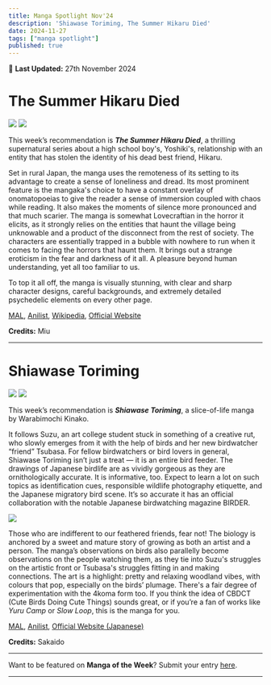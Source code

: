 ```yaml
---
title: Manga Spotlight Nov'24
description: 'Shiawase Toriming, The Summer Hikaru Died'
date: 2024-11-27
tags: ["manga spotlight"]
published: true
---
```


📅 **Last Updated:** 27th November 2024

# **The Summer Hikaru Died**

<div style={{ display: 'grid', gridTemplateColumns: '1fr 1fr', gap: '10px', marginTop: '-40px', marginBottom: '-30px' }}>
  <img src="/images/blog/manga-spotlight-nov24/hikaru-1.webp"/>
  <img src="/images/blog/manga-spotlight-nov24/hikaru-2.webp"/>
</div>

This week’s recommendation is **_The Summer Hikaru Died_**, a thrilling supernatural series about a high school boy's, Yoshiki's, relationship with an entity that has stolen the identity of his dead best friend, Hikaru.

Set in rural Japan, the manga uses the remoteness of its setting to its advantage to create a sense of loneliness and dread. 
Its most prominent feature is the mangaka's choice to have a constant overlay of onomatopoeias to give the reader a sense of immersion coupled with chaos while reading. It also makes the moments of silence more pronounced and that much scarier. 
The manga is somewhat Lovecraftian in the horror it elicits, as it strongly relies on the entities that haunt the village being unknowable and a product of the disconnect from the rest of society. The characters are essentially trapped in a bubble with nowhere to run when it comes to facing the horrors that haunt them.
It brings out a strange eroticism in the fear and darkness of it all. A pleasure beyond human understanding, yet all too familiar to us. 

To top it all off, the manga is visually stunning, with clear and sharp character designs, careful backgrounds, and extremely detailed psychedelic elements on every other page.

[MAL](https://myanimelist.net/manga/141833/Hikaru_ga_Shinda_Natsu), 
[Anilist](https://anilist.co/manga/138603/Hikaru-ga-Shinda-Natsu), 
[Wikipedia](https://en.m.wikipedia.org/wiki/The_Summer_Hikaru_Died), 
[Official Website](https://yenpress.com/series/the-summer-hikaru-died)

**Credits:** Miu

<hr className="my-4 mt-4 mb-4" />

# **Shiawase Toriming**

<div style={{ display: 'grid', gridTemplateColumns: '1fr 1fr', gap: '10px', marginTop: '-40px', marginBottom: '-30px' }}>
  <img src="/images/blog/manga-spotlight-nov24/shiawase-toriming-00013.webp"/>
  <img src="/images/blog/manga-spotlight-nov24/shiawase-toriming-00004.webp"/>
</div>

This week’s recommendation is **_Shiawase Toriming_**, a slice-of-life manga by Warabimochi Kinako.

It follows Suzu, an art college student stuck in something of a creative rut, who slowly emerges from it with the help of birds and her new birdwatcher “friend” Tsubasa. For fellow birdwatchers or bird lovers in general, Shiawase Toriming isn’t just a treat — it is an entire bird feeder. The drawings of Japanese birdlife are as vividly gorgeous as they are ornithologically accurate. It is informative, too. Expect to learn a lot on such topics as identification cues, responsible wildlife photography etiquette, and the Japanese migratory bird scene. It’s so accurate it has an official collaboration with the notable Japanese birdwatching magazine BIRDER. 

<img src="/images/blog/manga-spotlight-nov24/shiawase-toriming-00009.webp"/>

Those who are indifferent to our feathered friends, fear not! The biology is anchored by a sweet and mature story of growing as both an artist and a person. The manga’s observations on birds also parallelly become observations on the people watching them, as they tie into Suzu's struggles on the artistic front or Tsubasa's struggles fitting in and making connections. The art is a highlight: pretty and relaxing woodland vibes, with colours that pop, especially on the birds’ plumage. There's a fair degree of experimentation with the 4koma form too. If you think the idea of CBDCT (Cute Birds Doing Cute Things) sounds great, or if you’re a fan of works like _Yuru Camp_ or _Slow Loop_, this is the manga for you.

[MAL](https://myanimelist.net/manga/137815/Shiawase_Toriming), 
[Anilist](https://anilist.co/manga/125739/Shiawase-Torimingu), 
[Official Website (Japanese)](https://comic-fuz.com/manga/2474)

**Credits:** Sakaido

<hr className="my-4 mt-2 mb-4" />

Want to be featured on **Manga of the Week**? Submit your entry [here](https://forms.gle/mH9uv5naDSRXGZU29).

<hr className="my-0 mt-2 mb-4" />
